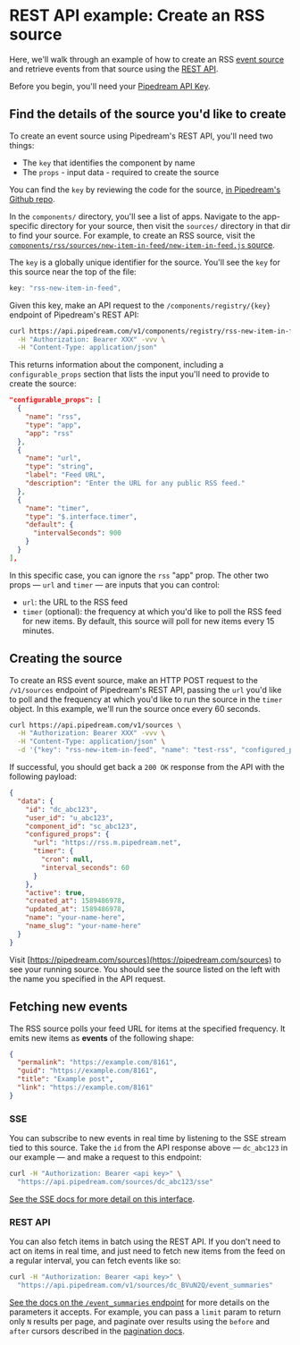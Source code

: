 # REST API example: Create an RSS source

Here, we'll walk through an example of how to create an RSS [event source](/sources/) and retrieve events from that source using the [REST API](/api/rest/). 

Before you begin, you'll need your [Pipedream API Key](/api/auth/#pipedream-api-key).

## Find the details of the source you'd like to create

To create an event source using Pipedream's REST API, you'll need two things:

- The `key` that identifies the component by name
- The `props` - input data - required to create the source

You can find the `key` by reviewing the code for the source, [in Pipedream's Github repo](https://github.com/PipedreamHQ/pipedream/tree/master/components).

In the `components/` directory, you'll see a list of apps. Navigate to the app-specific directory for your source, then visit the `sources/` directory in that dir to find your source. For example, to create an RSS source, visit the [`components/rss/sources/new-item-in-feed/new-item-in-feed.js` source](https://github.com/PipedreamHQ/pipedream/blob/master/components/rss/sources/new-item-in-feed/new-item-in-feed.js).

The `key` is a globally unique identifier for the source. You'll see the `key` for this source near the top of the file:

```javascript
key: "rss-new-item-in-feed",
```

Given this key, make an API request to the `/components/registry/{key}` endpoint of Pipedream's REST API:

```bash
curl https://api.pipedream.com/v1/components/registry/rss-new-item-in-feed \
  -H "Authorization: Bearer XXX" -vvv \
  -H "Content-Type: application/json"
```

This returns information about the component, including a `configurable_props` section that lists the input you'll need to provide to create the source:

```json
"configurable_props": [
  {
    "name": "rss",
    "type": "app",
    "app": "rss"
  },
  {
    "name": "url",
    "type": "string",
    "label": "Feed URL",
    "description": "Enter the URL for any public RSS feed."
  },
  {
    "name": "timer",
    "type": "$.interface.timer",
    "default": {
      "intervalSeconds": 900
    }
  }
],
```

In this specific case, you can ignore the `rss` "app" prop. The other two props — `url` and `timer` — are inputs that you can control:

- `url`: the URL to the RSS feed
- `timer` (optional): the frequency at which you'd like to poll the RSS feed for new items. By default, this source will poll for new items every 15 minutes.

## Creating the source

To create an RSS event source, make an HTTP POST request to the `/v1/sources` endpoint of Pipedream's REST API, passing the `url` you'd like to poll and the frequency at which you'd like to run the source in the `timer` object. In this example, we'll run the source once every 60 seconds.

```bash
curl https://api.pipedream.com/v1/sources \
  -H "Authorization: Bearer XXX" -vvv \
  -H "Content-Type: application/json" \
  -d '{"key": "rss-new-item-in-feed", "name": "test-rss", "configured_props": { "url": "https://rss.m.pipedream.net", "timer": { "intervalSeconds": 60 }}}'
```

If successful, you should get back a `200 OK` response from the API with the following payload:

```json
{
  "data": {
    "id": "dc_abc123",
    "user_id": "u_abc123",
    "component_id": "sc_abc123",
    "configured_props": {
      "url": "https://rss.m.pipedream.net",
      "timer": {
        "cron": null,
        "interval_seconds": 60
      }
    },
    "active": true,
    "created_at": 1589486978,
    "updated_at": 1589486978,
    "name": "your-name-here",
    "name_slug": "your-name-here"
  }
}
```

Visit [https://pipedream.com/sources](https://pipedream.com/sources) to see your running source. You should see the source listed on the left with the name you specified in the API request.

## Fetching new events

The RSS source polls your feed URL for items at the specified frequency. It emits new items as **events** of the following shape:

```json
{
  "permalink": "https://example.com/8161",
  "guid": "https://example.com/8161",
  "title": "Example post",
  "link": "https://example.com/8161"
}
```

### SSE

You can subscribe to new events in real time by listening to the SSE stream tied to this source. Take the `id` from the API response above — `dc_abc123` in our example — and make a request to this endpoint:

```bash
curl -H "Authorization: Bearer <api key>" \
  "https://api.pipedream.com/sources/dc_abc123/sse"
```

[See the SSE docs for more detail on this interface](/api/sse/).

### REST API

You can also fetch items in batch using the REST API. If you don't need to act on items in real time, and just need to fetch new items from the feed on a regular interval, you can fetch events like so:

```bash
curl -H "Authorization: Bearer <api key>" \
  "https://api.pipedream.com/v1/sources/dc_BVuN2Q/event_summaries"
```

[See the docs on the `/event_summaries` endpoint](/api/rest/#get-source-events) for more details on the parameters it accepts. For example, you can pass a `limit` param to return only `N` results per page, and paginate over results using the `before` and `after` cursors described in the [pagination docs](/api/rest/#pagination).
